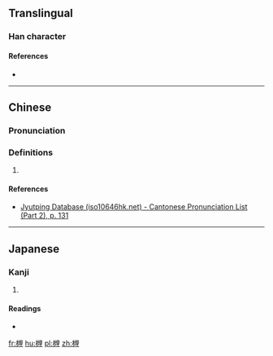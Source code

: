 ==Translingual==

===Han character===
{{Han char|rn=75|rad=木|as=10|sn=14|four=|canj=DGWG|ids=⿰木埋}}

====References====
* {{Han ref|kx=0545.040|dkj=15287|dj=0932.130|hdz=21260.030|uh=69B8|ud=27064}}

----

==Chinese==
{{zh-forms}}

===Pronunciation===
{{zh-pron
|m=zhāi
|c=zaai1
|h=pfs=
|md=
|mn=
|w=
|mc=y
|oc=y
|cat=
}}

===Definitions===
{{zh-hanzi}}

# {{rfdef|lang=zh}}

====References====
*[http://www.iso10646hk.net/jp/document/download.jsp Jyutping Database (iso10646hk.net) - Cantonese Pronunciation List (Part 2), p. 131]

----

==Japanese==

===Kanji===
{{ja-kanji|grade=|rs=木10}}

# {{defn|lang=ja|sort=木10}}

====Readings====
* {{ja-readings|on=[[たい]] (tai)|kun=[[かれきのね]] (karekinone), [[くい]] (kui)}}

[[fr:榸]]
[[hu:榸]]
[[pl:榸]]
[[zh:榸]]